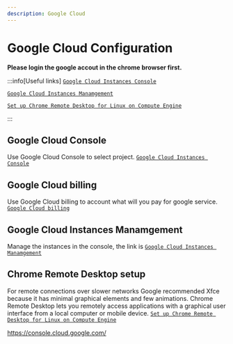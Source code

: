 ```yaml
---
description: Google Cloud
---
```


# Google Cloud Configuration

**Please login the google accout in the chrome browser first.**

:::info[Useful links]
[`Google Cloud Instances Console`](https://console.cloud.google.com/)

[`Google Cloud Instances Manamgement`](https://console.cloud.google.com/compute/instances)

[`Set up Chrome Remote Desktop for Linux on Compute Engine`](https://cloud.google.com/architecture/chrome-desktop-remote-on-compute-engine#xfce)

:::

## Google Cloud Console
Use Google Cloud Console to select project. [`Google Cloud Instances Console`](https://console.cloud.google.com/)

## Google Cloud billing
Use Google Cloud billing to account what will you pay for google service. [`Google Cloud billing`](https://console.cloud.google.com/billing/)

## Google Cloud Instances Manamgement

Manage the instances in the console, the link is [`Google Cloud Instances Manamgement`](https://console.cloud.google.com/compute/instances)

## Chrome Remote Desktop setup

For remote connections over slower networks Google recommended Xfce because it has minimal graphical elements and few animations. 
Chrome Remote Desktop lets you remotely access applications with a graphical user interface from a local computer or mobile device.
[`Set up Chrome Remote Desktop for Linux on Compute Engine`](https://cloud.google.com/architecture/chrome-desktop-remote-on-compute-engine#xfce)

https://console.cloud.google.com/



